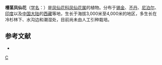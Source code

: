{{Speciesbox 
| taxon = Impatiens sulcata
| authority = Wall.
}}
'''槽茎凤仙花'''（[[学名|学名]]：{{lang|la|''Impatiens sulcata''}}）是[[凤仙花科|凤仙花科]][[凤仙花属|凤仙花属]]的植物。分布于[[锡金|锡金]]、[[不丹|不丹]]、[[尼泊尔|尼泊尔]]、[[印度|印度]]以及[[中国大陆|中国大陆]]的[[西藏|西藏]]等地，生长于海拔3,000米至4,000米的地区，多生长在冷杉林下、水沟边和潮湿处，目前尚未由人工引种栽培。

== 参考文献 ==
<div class="references-small">
* {{cite web| url =http://www.bioinfo.cn/db05/KmzwSpecies.php?action=view&id=1725| title =槽茎凤仙花| work =《中国高等植物数据库全库》| publisher =中国科学院微生物研究所| author =昆明植物研究所| accessdate =2009-02-22| deadurl =yes| archiveurl =https://web.archive.org/web/20160305070426/http://www.bioinfo.cn/db05/KmzwSpecies.php?action=view&id=1725| archivedate =2016-03-05}}
</div>
{{Taxonbar|from=Q11120741}}

[[Category:凤仙花属|C]]


{{植物小作品}}